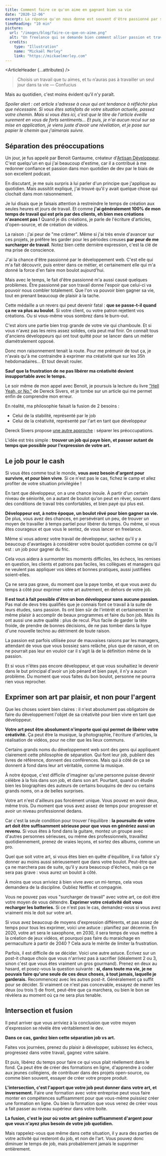 ```yaml
---
title: Comment faire ce qu'on aime en gagnant bien sa vie
date: "2020-12-06"
excerpt: La réponse qu'on nous donne est souvent d'être passionné par son boulot. Je propose une autre approche.
timeReading: "10 min"
picture:
  url: "/images/blog/faire-ce-que-on-aime.png"
  alt: "Un freelance qui se demande bien comment allier passion et travail..."
  credits:
    type: "Illustration"
    name: "Mickaël Merley"
    link: "https://mickaelmerley.com"
---
```



<ArticleHeader {...attributes} />

<div className="article-content">

> Choisis un travail que tu aimes, et tu n’auras pas à travailler un seul jour dans ta vie — Confucius

Mais au quotidien, c'est moins évident qu'il n'y paraît.

_Spoiler alert : cet article s'adresse à ceux qui ont tendance à réfléchir plus que nécessaire. Si vous êtes satisfaits de votre situation actuelle, passez votre chemin. Mais si vous êtes ici, c'est que le titre de l'article éveille surement en vous de forts sentiments... Et puis, je n'ai aucun recul sur sa mise en application, je viens juste d'avoir une révélation, et je pose sur papier le chemin que j'aimerais suivre._

## Séparation des préoccupations

Un jour, je fus appelé par Benoit Gantaume, créateur d'[Artisan Développeur](https://artisandeveloppeur.fr). C'est quelqu'un en qui j'ai beaucoup d'estime, car il a contribué à me redonner confiance et passion dans mon quotidien de dev par le biais de son excellent podcast.

En discutant, je me suis surpris à lui parler d'un principe que j'applique au quotidien. Mais aussitôt expliqué, j'ai trouvé qu'il y avait quelque chose qui clochait dans mon raisonnement.

Je lui disais que je faisais attention à restreindre le temps de création aux seules heures et jours de travail. Et comme **j'ai généralement 100% de mon temps de travail qui est pris par des clients, eh bien mes créations n'avancent pas !** Quand je dis créations, je parle de l'écriture d'articles, d'open-source, et de création de vidéos.

La raison : j'ai peur de "me crâmer". Même si j'ai très envie d'avancer sur ces projets, je préfère les garder pour les périodes creuses **par peur de me surcharger de travail**. Notez bien cette dernière expression, c'est la clé de ma prise de conscience.

J'ai la chance d'être passionné par le développement web. C'est elle qui m'a fait découvrir, puis entrer dans ce métier, et certainement elle qui m'a donné la force d'en faire mon boulot aujourd'hui.

Mais avec le temps, le fait d'être passionné m'a aussi causé quelques problèmes. Être passionné par son travail donne l'espoir que celui-ci va pouvoir nous combler totalement. Que l'on va pouvoir bien gagner sa vie, tout en prenant beaucoup de plaisir à la tache.

Cette médaille a un revers qui peut devenir fatal : **que se passe-t-il quand ça ne va plus au boulot**. Si votre client, ou votre patron rejettent vos créations. Ou si vous-même vous sombrez dans le burn-out.

C'est alors une partie bien trop grande de votre vie qui chamboule. Et si vous n'avez pas les reins assez solides, cela peut mal finir. On connaît tous d'anciens développeurs qui ont tout quitté pour se lancer dans un métier diamétralement opposé.

Donc mon raisonnement tenait la route. Pour me prémunir de tout ça, je n'avais qu'à me contraindre à exprimer ma créativité que sur les 35h hebdomadaires... Et tout devait rouler.

**Sauf que la frustration de ne pas libérer ma créativité devient insupportable avec le temps.**

Le soir même de mon appel avec Benoit, je poursuis la lecture du livre ["Hell Yeah, or No."](https://sive.rs/n) de Dereck Sivers, et je tombe sur un article qui me permet enfin de comprendre mon erreur.

En réalité, ma philosophie faisait la fusion de 2 besoins :

- Celui de la stabilité, représenté par le job
- Celui de la créativité, représenté par l'art en tant que développeur

Dereck Sivers propose [une autre approche](https://sive.rs/balance) : séparer les préoccupations.

L'idée est très simple : **trouver un job qui paye bien, et passer autant de temps que possible pour l'expression de votre art.**

## Le job pour le cash

Si vous êtes comme tout le monde, **vous avez besoin d'argent pour survivre, et pour bien vivre**. Si ce n'est pas le cas, fichez le camp et allez profiter de votre situation privilégiée !

En tant que développeur, on a une chance inouïe. À partir d'un certain niveau de séniorité, on a autant de boulot qu'on peut en rêver, souvent dans des conditions de travail très confortables, et bien payé qui plus est.

**Développeur est, à notre époque, un boulot rêvé pour bien gagner sa vie.** De plus, vous avez des chances, en persévérant un peu, de trouver un moyen de travailler à temps partiel pour libérer du temps. Ou même, si vous êtes courageux et que vous le sentez, de vous lancer en freelance.

Même si vous adorez votre travail de développeur, sachez qu'il y a beaucoup d'avantages à considérer votre boulot quotidien comme ce qu'il est : un job pour gagner du fric.

Cela vous aidera à surmonter les moments difficiles, les échecs, les remises en question, les clients et patrons pas faciles, les collègues et managers qui ne veulent pas appliquer vos idées et bonnes pratiques, aussi justifiées soient-elles.

Ça ne sera pas grave, du moment que la paye tombe, et que vous avez du temps à côté pour exprimer votre art autrement, en dehors de votre job.

**Il est tout à fait possible d'être un bon développeur sans aucune passion.** Pas mal de devs très qualifiés que je connais font ce travail à la suite de leurs études, sans passion. Ils ont bien sûr de l'intérêt et certainement le même plaisir à accomplir de beaux programmes et faire du bon job. Mais ils ont aussi une autre qualité : plus de recul. Plus facile de garder la tête froide, de prendre de bonnes décisions, de ne pas tomber dans la hype d'une nouvelle techno au détriment de toute raison.

La passion est parfois utilisée pour de mauvaises raisons par les managers, attendant de vous que vous bossiez sans relâche, plus que de raison, et on ne pourrait pas leur en vouloir car il s'agit là de la définition même de la passion.

Et si vous n'êtes pas encore développeur, et que vous souhaitiez le devenir dans le but principal d'avoir un job pénard et bien payé, il n'y a aucun problème. Du moment que vous faites du bon boulot, personne ne pourra rien vous reprocher.

## Exprimer son art par plaisir, et non pour l'argent

Que les choses soient bien claires : il n'est absolument pas obligatoire de faire du développement l'objet de sa créativité pour bien vivre en tant que développeur.

**Votre art peut être absolument n'importe quoi qui permet de libérer votre créativité.** Ça peut être la musique, la photographie, l'écriture d'articles, la réalisation de vidéos, pour ne citer que les lieux communs.

Certains grands noms du développement web sont des gens qui appliquent clairement cette philosophie de séparation. Qui font leur job, publient des livres de référence, donnent des conférences. Mais qui à côté de ça se donnent à fond dans leur art véritable, comme la musique.

À notre époque, c'est difficile d'imaginer qu'une personne puisse devenir célèbre à la fois dans son job, et dans son art. Pourtant, quand on étudie bien les biographies des auteurs de certains bouquins de dev ou certains grands noms, on a de belles surprises.

Votre art n'est d'ailleurs pas forcément unique. Vous pouvez en avoir deux, même trois. Du moment que vous avez assez de temps pour progresser et avoir un niveau professionnel dedans.

Car c'est la seule condition pour trouver l'équilibre : **la poursuite de votre art doit être suffisamment sérieuse pour que vous en génériez aussi un revenu.** Si vous êtes à fond dans la guitare, montez un groupe avec d'autres personnes sérieuses, ou même des professionnels, travaillez quotidiennement, prenez de vraies leçons, et sortez des albums, comme un pro.

Quel que soit votre art, si vous êtes bien en quête d'équilibre, il va falloir s'y donner au moins aussi sérieusement que dans votre boulot. Peut-être que ça ne marchera pas de suite, qu'il y aura beaucoup d'échecs, mais ça ne sera pas grave : vous aurez un boulot à côté.

À moins que vous arriviez à bien vivre avec un mi-temps, cela vous demandera de la discipline. Oubliez Netflix et compagnie.

Vous ne pouvez pas vous "surcharger de travail" avec votre art, ce doit être votre moyen de vous détendre. **Exprimer votre créativité doit vous recharger les batteries.** Si ce n'est pas le cas, demandez-vous si vous avez vraiment mis le doit sur votre art.

Si vous avez beaucoup de moyens d'expression différents, et pas assez de temps pour tous les exprimer, voici une astuce : planifiez par décennie. En 2020, votre art sera le saxophone, en 2030, il sera temps de vous mettre à la création de jeux vidéos, et pourquoi pas faire du maraichage en permaculture à partir de 2040 ? Cela aura le mérite de limiter la frustration.

Parfois, il est difficile de se décider. Voici une autre astuce. Écrivez sur un post-it chaque choix que vous n'arrivez pas à sacrifier (idéalement 2 ou 3, sinon c'est que vous êtes vraiment un gros gourmand). Prenez en deux au hasard, et posez-vous la question suivante : **si, dans toute ma vie, je ne pouvais faire qu'une seule de ces deux choses, à tout jamais, laquelle je garderais.** Recommencez avec les autres post-it. Généralement ça suffit pour se décider. Si vraiment ce n'est pas concevable, essayez de mener les deux (ou trois !) de front, peut-être que ça marchera, ou bien le bon se révèlera au moment où ça ne sera plus tenable.

## Intersection et fusion

Il peut arriver que vous arriviez à la conclusion que votre moyen d'expression se révèle être véritablement le dev.

**Dans ce cas, gardez bien cette séparation job vs art.**

Faites vos journées, prenez du plaisir à développer, subissez les échecs, progressez dans votre travail, gagnez votre salaire.

Et puis, libérez du temps pour faire ce qui vous plait réellement dans le fond. Ça peut être de créer des formations en ligne, d'apprendre à coder aux jeunes collégiens, de contribuer dans des projets open-source, ou comme bien souvent, essayer de créer votre propre produit.

**L'intersection, c'est l'apport que votre job peut donner dans votre art, et inversement.** Faire une formation avec votre entreprise peut vous faire monter en compétences suffisamment pour que vous-même puissiez créer une formation en ligne. Ou bien la formation que vous venez de créer vous a fait passer au niveau supérieur dans votre boite.

**La fusion, c'est le jour où votre art génère suffisamment d'argent pour que vous n'ayez plus besoin de votre job quotidien.**

Mais rappelez-vous que même dans cette situation, il y aura des parties de votre activité qui resteront du job, et non de l'art. Vous pouvez donc diminuer le temps de job, mais probablement jamais le supprimer entièrement.

</div>
